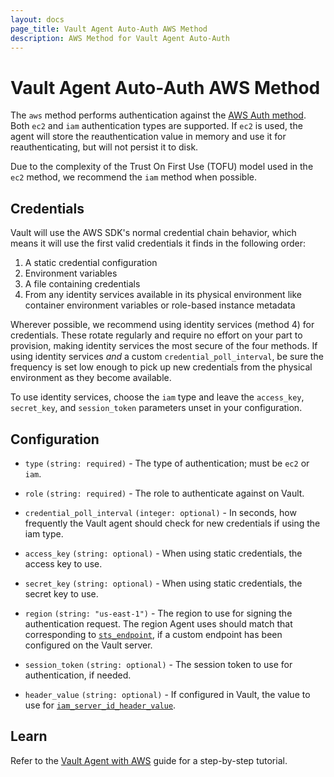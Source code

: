 ```yaml
---
layout: docs
page_title: Vault Agent Auto-Auth AWS Method
description: AWS Method for Vault Agent Auto-Auth
---
```


# Vault Agent Auto-Auth AWS Method

The `aws` method performs authentication against the [AWS Auth
method](/vault/docs/auth/aws). Both `ec2` and `iam`
authentication types are supported. If `ec2` is used, the agent will store the
reauthentication value in memory and use it for reauthenticating, but will not
persist it to disk.

Due to the complexity of the Trust On First Use (TOFU) model used in the `ec2`
method, we recommend the `iam` method when possible.

## Credentials

Vault will use the AWS SDK's normal credential chain behavior, which means it
will use the first valid credentials it finds in the following order:

1. A static credential configuration
2. Environment variables
3. A file containing credentials
4. From any identity services available in its physical environment like container environment variables or role-based instance metadata

Wherever possible, we recommend using identity services (method 4) for credentials.
These rotate regularly and require no effort on your part to provision, making
identity services the most secure of the four methods. If using identity services _and_ a custom
`credential_poll_interval`, be sure the frequency is set low enough to pick up new credentials
from the physical environment as they become available.

To use identity services, choose the `iam` type and leave the `access_key`, `secret_key`, and `session_token`
parameters unset in your configuration.

## Configuration

- `type` `(string: required)` - The type of authentication; must be `ec2` or `iam`.

- `role` `(string: required)` - The role to authenticate against on Vault.

- `credential_poll_interval` `(integer: optional)` - In seconds, how frequently the Vault agent should check for new credentials if using the iam type.

- `access_key` `(string: optional)` - When using static credentials, the access key to use.

- `secret_key` `(string: optional)` - When using static credentials, the secret key to use.

- `region` `(string: "us-east-1")` - The region to use for signing the authentication request. The
  region Agent uses should match that corresponding to
  [`sts_endpoint`](/api/auth/aws#sts_endpoint),
  if a custom endpoint has been configured on the Vault server.

- `session_token` `(string: optional)` - The session token to use for authentication, if needed.

- `header_value` `(string: optional)` - If configured in Vault, the value to use for
  [`iam_server_id_header_value`](/api/auth/aws#iam_server_id_header_value).

## Learn

Refer to the [Vault Agent with
AWS](https://learn.hashicorp.com/vault/identity-access-management/vault-agent-aws)
guide for a step-by-step tutorial.
